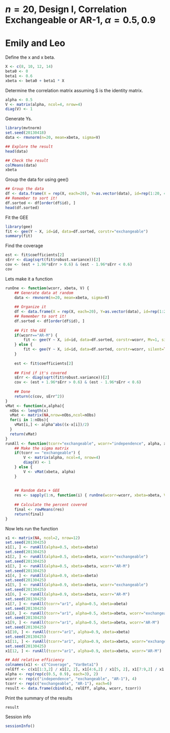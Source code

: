 $n = 20$, Design I, Correlation Exchangeable or AR-1, $\alpha = 0.5, 0.9$
============================================================

# Emily and Leo

Define the x and x beta.
```r
X <- c(8, 10, 12, 14)
beta0 <- 0
beta1 <- 0.6
xbeta <- beta0 + beta1 * X
```


Determine the correlation matrix assuming S is the identity matrix.
```r
alpha <- 0.5
V <- matrix(alpha, ncol=4, nrow=4)
diag(V) <- 1
```


Generate Ys.
```r
library(mvtnorm)
set.seed(20130418)
data <- rmvnorm(n=20, mean=xbeta, sigma=V)

## Explore the result
head(data)

## Check the result
colMeans(data)
xbeta
```

Group the data for using gee()
```r
## Group the data
df <- data.frame(X = rep(X, each=20), Y=as.vector(data), id=rep(1:20, 4))
## Remember to sort it!
df.sorted <- df[order(df$id), ]
head(df.sorted)
```

Fit the GEE
```r
library(gee)
fit <- gee(Y ~ X, id=id, data=df.sorted, corstr="exchangeable")
summary(fit)
```

Find the coverage
```r
est <- fit$coefficients[2]
sErr <- diag(sqrt(fit$robust.variance))[2]
cov <- (est + 1.96*sErr > 0.6) & (est - 1.96*sErr < 0.6)
cov
```


Lets make it a function
```r
runOne <- function(wcorr, xbeta, V) {
	## Generate data at random
	data <- rmvnorm(n=20, mean=xbeta, sigma=V)
	
	## Organize it
	df <- data.frame(X = rep(X, each=20), Y=as.vector(data), id=rep(1:20, 4))
	## Remember to sort it!
	df.sorted <- df[order(df$id), ]
	
	## Fit the GEE
	if(wcorr=="AR-M") {
		fit <- gee(Y ~ X, id=id, data=df.sorted, corstr=wcorr, Mv=1, silent=TRUE)
	} else {
		fit <- gee(Y ~ X, id=id, data=df.sorted, corstr=wcorr, silent=TRUE)
	}
	
	est <- fit$coefficients[2]
	
	## Find if it's covered
	sErr <- diag(sqrt(fit$robust.variance))[2]
	cov <- (est + 1.96*sErr > 0.6) & (est - 1.96*sErr < 0.6)
	
	## Done
	return(c(cov, sErr^2))
}
vMat <- function(x,alpha){
  nObs <- length(x)
  vMat <- matrix(NA,nrow=nObs,ncol=nObs)
  for(i in 1:nObs){
    vMat[i,] <- alpha^abs((x-x[i])/2)
  } 
  return(vMat)
}
runAll <- function(tcorr="exchangeable", wcorr="independence", alpha, xbeta, n=100) {
	## Make the sigma matrix
	if(tcorr == "exchangeable") {
		V <- matrix(alpha, ncol=4, nrow=4)
		diag(V) <- 1
	} else {
		V <- vMat(xbeta, alpha)
	}
	
	
	## Random data + GEE
	res <- sapply(1:n, function(i) { runOne(wcorr=wcorr, xbeta=xbeta, V=V) })
	
	## Calculate the percent covered
	final <- rowMeans(res)
	return(final)
}

```

Now lets run the function

```r
x1 <- matrix(NA, ncol=2, nrow=12)
set.seed(20130425)
x1[1, ] <- runAll(alpha=0.5, xbeta=xbeta)
set.seed(20130425)
x1[2, ] <- runAll(alpha=0.5, xbeta=xbeta, wcorr="exchangeable")
set.seed(20130425)
x1[3, ] <- runAll(alpha=0.5, xbeta=xbeta, wcorr="AR-M")
set.seed(20130425)
x1[4, ] <- runAll(alpha=0.9, xbeta=xbeta)
set.seed(20130425)
x1[5, ] <- runAll(alpha=0.9, xbeta=xbeta, wcorr="exchangeable")
set.seed(20130425)
x1[6, ] <- runAll(alpha=0.9, xbeta=xbeta, wcorr="AR-M")
set.seed(20130425)
x1[7, ] <- runAll(tcorr="ar1", alpha=0.5, xbeta=xbeta)
set.seed(20130425)
x1[8, ] <- runAll(tcorr="ar1", alpha=0.5, xbeta=xbeta, wcorr="exchangeable")
set.seed(20130425)
x1[9, ] <- runAll(tcorr="ar1", alpha=0.5, xbeta=xbeta, wcorr="AR-M")
set.seed(20130425)
x1[10, ] <- runAll(tcorr="ar1", alpha=0.9, xbeta=xbeta)
set.seed(20130425)
x1[11, ] <- runAll(tcorr="ar1", alpha=0.9, xbeta=xbeta, wcorr="exchangeable")
set.seed(20130425)
x1[12, ] <- runAll(tcorr="ar1", alpha=0.9, xbeta=xbeta, wcorr="AR-M")

## Add relative efficiency
colnames(x1) <- c("Coverage", "VarBeta1")
relEff <- c(x1[1:3,2] / x1[2, 2], x1[4:6,2] / x1[5, 2], x1[7:9,2] / x1[8, 2], x1[10:12,2] / x1[11, 2])
alpha <- rep(rep(c(0.5, 0.9), each=3), 2)
wcorr <- rep(c("independence", "exchangeable", "AR-1"), 4)
tcorr <- rep(c("exchangeable", "AR-1"), each=6)
result <- data.frame(cbind(x1, relEff, alpha, wcorr, tcorr))
```

Print the summary of the results
```r
result
```




Session info
```r
sessionInfo()
```

